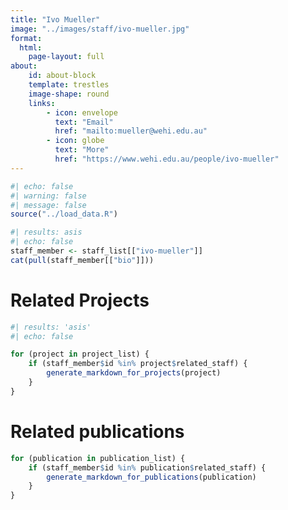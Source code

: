 ```yaml
---
title: "Ivo Mueller"
image: "../images/staff/ivo-mueller.jpg"
format:
  html:
    page-layout: full
about:
    id: about-block
    template: trestles
    image-shape: round
    links:
        - icon: envelope
          text: "Email"
          href: "mailto:mueller@wehi.edu.au"
        - icon: globe
          text: "More"
          href: "https://www.wehi.edu.au/people/ivo-mueller"
---
```

    

```r
#| echo: false
#| warning: false
#| message: false
source("../load_data.R")
```

::: {#about-block}    

```r
#| results: asis
#| echo: false
staff_member <- staff_list[["ivo-mueller"]]
cat(pull(staff_member[["bio"]]))

```

:::

# Related Projects

```r
#| results: 'asis'
#| echo: false

for (project in project_list) {
    if (staff_member$id %in% project$related_staff) {
        generate_markdown_for_projects(project)
    }
}
```

# Related publications

```r
for (publication in publication_list) {
    if (staff_member$id %in% publication$related_staff) {
        generate_markdown_for_publications(publication)
    }
}
```
